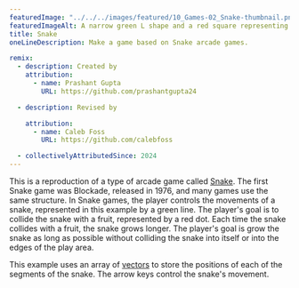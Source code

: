 ---
featuredImage: "../../../images/featured/10_Games-02_Snake-thumbnail.png"
featuredImageAlt: A narrow green L shape and a red square representing the snake and fruit in the arcade game Snake.
title: Snake
oneLineDescription: Make a game based on Snake arcade games.

remix:
  - description: Created by
    attribution:
      - name: Prashant Gupta
        URL: https://github.com/prashantgupta24

  - description: Revised by

    attribution:
      - name: Caleb Foss
        URL: https://github.com/calebfoss

  - collectivelyAttributedSince: 2024
---

This is a reproduction of a type of arcade game called
<a href="https://en.wikipedia.org/wiki/Snake_(video_game_genre)" target="_blank">Snake</a>.
The first Snake game was Blockade, released in 1976, and many
games use the same structure. In Snake games, the player controls
the movements of a snake, represented in this example by a green
line. The player's goal is to collide the snake with a fruit,
represented by a red dot. Each time the snake collides with a fruit,
the snake grows longer. The player's goal is grow the snake as long
as possible without colliding the snake into itself or into the edges
of the play area.

This example uses an array of
<a href="https://p5js.org/reference/p5/p5.Vector" target="_blank">vectors</a>
to store the positions of each of the segments of the snake. The arrow
keys control the snake's movement.